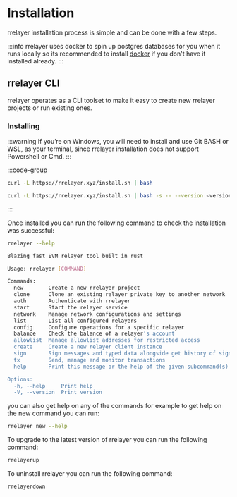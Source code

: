 # Installation

rrelayer installation process is simple and can be done with a few steps.

:::info
rrelayer uses docker to spin up postgres databases for you when it runs locally so its recommended to install [docker](https://www.docker.com/products/docker-desktop/)
if you don't have it installed already.
:::

## rrelayer CLI

rrelayer operates as a CLI toolset to make it easy to create new rrelayer projects or run existing ones.

### Installing

:::warning
If you’re on Windows, you will need to install and use Git BASH or WSL, as your terminal,
since rrelayer installation does not support Powershell or Cmd.
:::

:::code-group

```bash [latest]
curl -L https://rrelayer.xyz/install.sh | bash
```

```bash [exact version]
curl -L https://rrelayer.xyz/install.sh | bash -s -- --version <version_number>
```

:::

Once installed you can run the following command to check the installation was successful:

```bash
rrelayer --help
```

```bash
Blazing fast EVM relayer tool built in rust

Usage: rrelayer [COMMAND]

Commands:
  new        Create a new rrelayer project
  clone      Clone an existing relayer private key to another network
  auth       Authenticate with rrelayer
  start      Start the relayer service
  network    Manage network configurations and settings
  list       List all configured relayers
  config     Configure operations for a specific relayer
  balance    Check the balance of a relayer's account
  allowlist  Manage allowlist addresses for restricted access
  create     Create a new relayer client instance
  sign       Sign messages and typed data alongside get history of signing
  tx         Send, manage and monitor transactions
  help       Print this message or the help of the given subcommand(s)

Options:
  -h, --help     Print help
  -V, --version  Print version
```

you can also get help on any of the commands for example to get help on the new command you can run:

```bash
rrelayer new --help
```

To upgrade to the latest version of rrelayer you can run the following command:

```bash
rrelayerup
```

To uninstall rrelayer you can run the following command:

```bash
rrelayerdown
```
